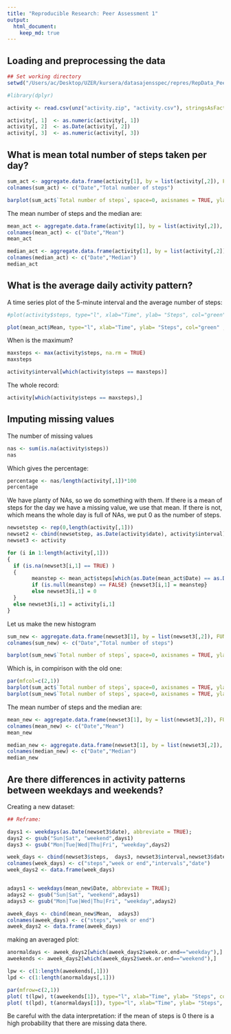 ```yaml
---
title: "Reproducible Research: Peer Assessment 1"
output: 
  html_document:
    keep_md: true
---
```



## Loading and preprocessing the data

```r
## Set working directory
setwd("/Users/ac/Desktop/UZER/kursera/datasajensspec/repres/RepData_PeerAssessment1/")
```

```r
#library(dplyr)

activity <- read.csv(unz("activity.zip", "activity.csv"), stringsAsFactors=FALSE,na.strings="Not Available",header = TRUE, fill = TRUE, sep = ",")

activity[, 1]  <- as.numeric(activity[, 1])
activity[, 2]  <- as.Date(activity[, 2])
activity[, 3]  <- as.numeric(activity[, 3])
```

## What is mean total number of steps taken per day?

```r
sum_act <- aggregate.data.frame(activity[1], by = list(activity[,2]), FUN=sum, na.rm=TRUE)
colnames(sum_act) <- c("Date","Total number of steps")

barplot(sum_act$`Total number of steps`, space=0, axisnames = TRUE, ylab="Number of steps", xlab = "Following day")
```

The mean number of steps and the median are:
```r
mean_act <- aggregate.data.frame(activity[1], by = list(activity[,2]), FUN=mean, na.rm=TRUE)
colnames(mean_act) <- c("Date","Mean")
mean_act

median_act <- aggregate.data.frame(activity[1], by = list(activity[,2]), FUN=median, na.rm=TRUE)
colnames(median_act) <- c("Date","Median")
median_act
```


## What is the average daily activity pattern?


A time series plot of the 5-minute interval and the average number of steps:
```r
#plot(activity$steps, type="l", xlab="Time", ylab= "Steps", col="green" , lwd=1)

plot(mean_act$Mean, type="l", xlab="Time", ylab= "Steps", col="green" , lwd=1)

```



When is the maximum?
```r

maxsteps <- max(activity$steps, na.rm = TRUE)
maxsteps

activity$interval[which(activity$steps == maxsteps)]
```

The whole record:
```r
activity[which(activity$steps == maxsteps),]
```

## Imputing missing values

The number of missing values
```r
nas <- sum(is.na(activity$steps))
nas
```

Which gives the percentage:
```r
percentage <- nas/length(activity[,1])*100
percentage
```

We have planty of NAs, so we do something with them. If there is a mean of steps for the day we have a missing value, we use that mean. If there is not, which means the whole day is full of NAs, we put 0 as the number of steps.

```r

newsetstep <- rep(0,length(activity[,1]))
newset2 <- cbind(newsetstep, as.Date(activity$date), activity$interval)
newset3 <- activity

for (i in 1:length(activity[,1]))
{
  if (is.na(newset3[i,1] == TRUE) )
  {
        meanstep <- mean_act$steps[which(as.Date(mean_act$Date) == as.Date(newset3[i,2]))]
        if (is.null(meanstep) == FALSE) {newset3[i,1] = meanstep}
        else newset3[i,1] = 0
  }
  else newset3[i,1] = activity[i,1]
}
```

Let us make the new histogram
```r
sum_new <- aggregate.data.frame(newset3[1], by = list(newset3[,2]), FUN=sum, na.rm=TRUE)
colnames(sum_new) <- c("Date","Total number of steps")

barplot(sum_new$`Total number of steps`, space=0, axisnames = TRUE, ylab="Number of steps", xlab = "Following day")
```

Which is, in compirison with the old one:

```r

par(mfcol=c(2,1))
barplot(sum_act$`Total number of steps`, space=0, axisnames = TRUE, ylab="Steps with NA", xlab = "Following day")
barplot(sum_new$`Total number of steps`, space=0, axisnames = TRUE, ylab="Steps without NA", xlab = "Following day")
```

The mean number of steps and the median are:
```r
mean_new <- aggregate.data.frame(newset3[1], by = list(newset3[,2]), FUN=mean, na.rm=TRUE)
colnames(mean_new) <- c("Date","Mean")
mean_new

median_new <- aggregate.data.frame(newset3[1], by = list(newset3[,2]), FUN=median, na.rm=TRUE)
colnames(median_new) <- c("Date","Median")
median_new
```

## Are there differences in activity patterns between weekdays and weekends?


Creating a new dataset:
```r
## Reframe:

days1 <- weekdays(as.Date(newset3$date), abbreviate = TRUE);
days2 <- gsub("Sun|Sat", "weekend",days1)
days3 <- gsub("Mon|Tue|Wed|Thu|Fri", "weekday",days2)

week_days <- cbind(newset3$steps,  days3, newset3$interval,newset3$date)
colnames(week_days) <- c("steps","week or end","intervals","date")
week_days2 <- data.frame(week_days)


adays1 <- weekdays(mean_new$Date, abbreviate = TRUE);
adays2 <- gsub("Sun|Sat", "weekend",adays1)
adays3 <- gsub("Mon|Tue|Wed|Thu|Fri", "weekday",adays2)

aweek_days <- cbind(mean_new$Mean,  adays3)
colnames(aweek_days) <- c("steps","week or end")
aweek_days2 <- data.frame(aweek_days)

```


making an averaged plot:
```r

anormaldays <- aweek_days2[which(aweek_days2$week.or.end=="weekday"),]
aweekends <- aweek_days2[which(aweek_days2$week.or.end=="weekend"),]

lpw <- c(1:length(aweekends[,1]))
lpd <- c(1:length(anormaldays[,1]))

par(mfrow=c(2,1)) 
plot( t(lpw), t(aweekends[1]), type="l", xlab="Time", ylab= "Steps", col="green" , lwd=1,main="weekends")
plot( t(lpd), t(anormaldays[1]), type="l", xlab="Time", ylab= "Steps", col="red" , lwd=1,main="weekdays")
```

Be careful with the data interpretation: if the mean of steps is 0 there is a high probability that there are missing data there.

